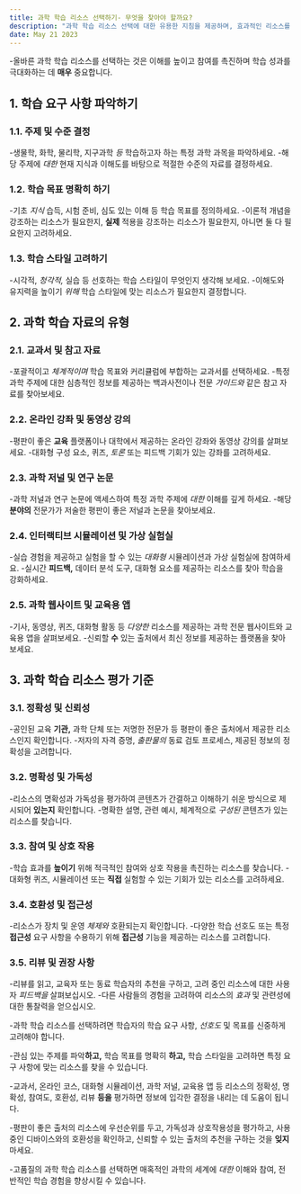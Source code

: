 ```yaml
---
title: 과학 학습 리소스 선택하기- 무엇을 찾아야 할까요?
description: "과학 학습 리소스 선택에 대한 유용한 지침을 제공하며, 효과적인 리소스를 검색할 때 고려해야 할 주요 요소를 강조합니다."
date: May 21 2023
---
```


-올바른 과학 학습 리소스를 선택하는 것은 이해를 높이고 참여를 촉진하며 학습 성과를 극대화하는 데 **매우** 중요합니다.

## 1. 학습 요구 사항 파악하기
### 1.1. 주제 및 수준 결정

-생물학, 화학, 물리학, 지구과학 _등_ 학습하고자 하는 특정 과학 과목을 파악하세요.
-해당 주제에 _대한_ 현재 지식과 이해도를 바탕으로 적절한 수준의 자료를 결정하세요.
### 1.2. 학습 목표 명확히 하기

-기초 _지식_ 습득, 시험 준비, 심도 있는 이해 등 학습 목표를 정의하세요.
-이론적 개념을 강조하는 리소스가 필요한지, **실제** 적용을 강조하는 리소스가 필요한지, 아니면 둘 다 필요한지 고려하세요.
### 1.3. 학습 스타일 고려하기

-시각적, _청각적,_ 실습 등 선호하는 학습 스타일이 무엇인지 생각해 보세요.
-이해도와 유지력을 높이기 _위해_ 학습 스타일에 맞는 리소스가 필요한지 결정합니다.
## 2. 과학 학습 자료의 유형
### 2.1. 교과서 및 참고 자료

-포괄적이고 _체계적이며_ 학습 목표와 커리큘럼에 부합하는 교과서를 선택하세요.
-특정 과학 주제에 대한 심층적인 정보를 제공하는 백과사전이나 전문 _가이드와_ 같은 참고 자료를 찾아보세요.
### 2.2. 온라인 강좌 및 동영상 강의

-평판이 좋은 **교육** 플랫폼이나 대학에서 제공하는 온라인 강좌와 동영상 강의를 살펴보세요.
-대화형 구성 요소, 퀴즈, _토론_ 또는 피드백 기회가 있는 강좌를 고려하세요.
### 2.3. 과학 저널 및 연구 논문

-과학 저널과 연구 논문에 액세스하여 특정 과학 주제에 _대한_ 이해를 깊게 하세요.
-해당 **분야의** 전문가가 저술한 평판이 좋은 저널과 논문을 찾아보세요.
### 2.4. 인터랙티브 시뮬레이션 및 가상 실험실

-실습 경험을 제공하고 실험을 할 수 있는 _대화형_ 시뮬레이션과 가상 실험실에 참여하세요.
-실시간 **피드백,** 데이터 분석 도구, 대화형 요소를 제공하는 리소스를 찾아 학습을 강화하세요.
### 2.5. 과학 웹사이트 및 교육용 앱

-기사, 동영상, 퀴즈, 대화형 활동 등 _다양한_ 리소스를 제공하는 과학 전문 웹사이트와 교육용 앱을 살펴보세요.
-신뢰할 **수** 있는 출처에서 최신 정보를 제공하는 플랫폼을 찾아보세요.
## 3. 과학 학습 리소스 평가 기준
### 3.1. 정확성 및 신뢰성

-공인된 교육 **기관,** 과학 단체 또는 저명한 전문가 등 평판이 좋은 출처에서 제공한 리소스인지 확인합니다.
-저자의 자격 증명, _출판물의_ 동료 검토 프로세스, 제공된 정보의 정확성을 고려합니다.
### 3.2. 명확성 및 가독성

-리소스의 명확성과 가독성을 평가하여 콘텐츠가 간결하고 이해하기 쉬운 방식으로 제시되어 **있는지** 확인합니다.
-명확한 설명, 관련 예시, 체계적으로 _구성된_ 콘텐츠가 있는 리소스를 찾습니다.
### 3.3. 참여 및 상호 작용

-학습 효과를 **높이기** 위해 적극적인 참여와 상호 작용을 촉진하는 리소스를 찾습니다.
-대화형 퀴즈, 시뮬레이션 또는 **직접** 실험할 수 있는 기회가 있는 리소스를 고려하세요.
### 3.4. 호환성 및 접근성

-리소스가 장치 및 운영 _체제와_ 호환되는지 확인합니다.
-다양한 학습 선호도 또는 특정 **접근성** 요구 사항을 수용하기 위해 **접근성** 기능을 제공하는 리소스를 고려합니다.
### 3.5. 리뷰 및 권장 사항

-리뷰를 읽고, 교육자 또는 동료 학습자의 추천을 구하고, 고려 중인 리소스에 대한 사용자 _피드백을_ 살펴보십시오.
-다른 사람들의 경험을 고려하여 리소스의 _효과_ 및 관련성에 대한 통찰력을 얻으십시오.


-과학 학습 리소스를 선택하려면 학습자의 학습 요구 사항, _선호도_ 및 목표를 신중하게 고려해야 합니다. 

-관심 있는 주제를 파악**하고,** 학습 목표를 명확히 **하고,** 학습 스타일을 고려하면 특정 요구 사항에 맞는 리소스를 찾을 수 있습니다. 

-교과서, 온라인 코스, 대화형 시뮬레이션, 과학 저널, 교육용 앱 등 리소스의 정확성, 명확성, 참여도, 호환성, 리뷰 **등을** 평가하면 정보에 입각한 결정을 내리는 데 도움이 됩니다. 

-평판이 좋은 출처의 리소스에 우선순위를 두고, 가독성과 상호작용성을 평가하고, 사용 중인 디바이스와의 호환성을 확인하고, 신뢰할 수 있는 출처의 추천을 구하는 것을 **잊지** 마세요. 

-고품질의 과학 학습 리소스를 선택하면 매혹적인 과학의 세계에 _대한_ 이해와 참여, 전반적인 학습 경험을 향상시킬 수 있습니다.